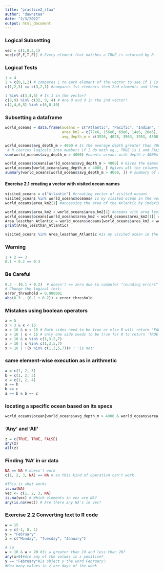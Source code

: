 ```yaml
---
title: "practice2_staa"
author: "dawnstaa"
date: "2/3/2022"
output: html_document
---
```


### Logical Subsetting
```r
vec = c(1,0,2,1)
vec[c(F,F,T,F)] # Every element that matches a TRUE is returned by R

```
### Logical Tests
```r
1 > 4
1 > c(0,1,2) # compares 1 to each element of the vector to see if 1 is greater
c(1,2,3) == c(3,2,1) #compares 1st elements then 2nd elements and then the 3rd elements (element-wisecomparison)

1 %in% c(3,4,5) # Is 1 in the vector?
c(8,9) %in% c(32, 9, 4) # Are 8 and 9 in the 2nd vector?
c(2,4,6,8) %in% c(6,8,10)

```
### Subsetting a dataframe
```r
world_oceans = data.frame(oceans = c("Atlantic", "Pacific", "Indian", "Arctic", "Southern"),
                          area_km2 = c(77e6, 156e6, 69e6, 14e6, 20e6),
                          avg_depth_m = c(3926, 4028, 3963, 3953, 4500))

world_oceans$avg_depth_m > 4000 # Is the average depth greater than 4000m?
 # R coerces logicals into numbers if I do math eg., TRUE is 1 and FALSE is 0. sums how many 'TRUES'
sum(world_oceans$avg_depth_m > 4000) #counts oceans with depth > 4000m

world_oceans$oceans[world_oceans$avg_depth_m > 4000] # Gives the names of oceans that had 'TRUE' as an index for depth > 4000
world_oceans[world_oceans$avg_depth_m > 4000, ] #gives all the columns of the oceans that returned 'TRUE'  for the depth > 4000 i.e., their names, area and depth as in the dataframe
summary(world_oceans[world_oceans$avg_depth_m > 4000, ]) # summary of stats on the oceans that returned 'TRUE' for depth > 4000

```

#### Exercise 2.1 creating a vector with visited ocean names
```r
visited_oceans = c("Atlantic") #creating vector of visited oceans
visited_oceans %in% world_oceans$oceans# Is my visited ocean in the world_oceans dataframe?
world_oceans$area_km2[1] #accessing the area of the Atlantic by indexing (just breaking down code to check)

world_oceans$area_km2 < world_oceans$area_km2[1] #oceans with area less than Atlantic
world_oceans$oceans[world_oceans$area_km2 < world_oceans$area_km2[1]] #getting names of oceans with area less than Atlantic
Area_lessthan_Atlantic = world_oceans$oceans[world_oceans$area_km2 < world_oceans$area_km2[1]] #Line is too long so assigning a variable to it
print(Area_lessthan_Atlantic)

visited_oceans %in% Area_lessthan_Atlantic #Is my visited ocean in the oceans with area less than the Atlantic? (It's not cos it's the Atlantic itself:))
```

### Warning
```r
1 + 2 == 3
0.1 + 0.2 == 0.3
```

### Be Careful
```r
0.3 - (0.1 + 0.2)  # doesn't == zero due to computer "rounding errors"
# Change the logical test:
error_threshold = 0.000001 
abs(0.3 - (0.1 + 0.2)) < error_threshold
```


### Mistakes using boolean operators
```r
x = 5
x > 3 & x < 15
x > 10 & x < 15 # Both sides need to be true or else R will return 'FALSE'
x > 10 | x < 15 # only one side needs to be true for R to return 'TRUE'
x > 10 & x %in% c(1,3,5,7)
x > 10 | x %in% c(1,3,5,7)
x > 10 | !(x %in% c(1,3,5,7))# ! 'is not'
```

### same element-wise execution as in arithmetic
```r
a = c(1, 2, 3)
b = c(1, 2, 3)
c = c(1, 2, 4)
a == b
b == c
a == b & b == c
```
### locating a specific ocean based on its specs
```r
world_oceans$ocean[world_oceans$avg_depth_m > 4000 & world_oceans$area_km2 < 50e6]
```
### 'Any' and 'All' 
```r
z = c(TRUE, TRUE, FALSE)
any(z)
all(z)
```
### Finding 'NA' in ur data
```r
NA == NA # doesn't work
c(1, 2, 3, NA) == NA # so this kind of operation can't work

#This is what works
is.na(NA)
vec <- c(1, 2, 3, NA)
is.na(vec) # Which elements in vec are NA?
any(is.na(vec)) # Are there any NA's in vec?

```

### Exercise 2.2 Converting text to R code
```r
w = 15
x = c(-1, 0, 1)
y = "February"
z = c("Monday", "Tuesday", "January")

# so
w > 10 & w < 20 #Is w greater than 10 and less than 20?
any(x>0)#Are any of the values in x positive?
y == "February"#Is object y the word February?
#How many values in z are days of the week

```




